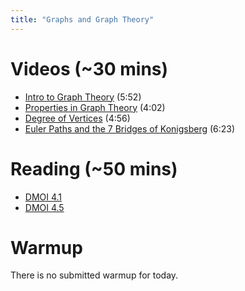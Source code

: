 ```yaml
---
title: "Graphs and Graph Theory" 
---
```



# Videos (~30 mins)

- [Intro to Graph Theory](https://youtu.be/C7YrMRdLkqo?si=4ZiEDt-CWskxzhk6) (5:52)
- [Properties in Graph Theory](https://youtu.be/gC0RNpD2P1Y?si=mrW7A6YZugMsHraf) (4:02)
- [Degree of Vertices](https://youtu.be/WTNBNSUhSTY?si=J67ZfmsBovDWI440) (4:56)
- [Euler Paths and the 7 Bridges of Konigsberg](https://youtu.be/dSK5jTEe-AM?si=99joQ1L1scLyXGqL) (6:23)

# Reading (~50 mins)

- [DMOI 4.1](https://discrete.openmathbooks.org/dmoi3/sec_gt-intro.html) 
- [DMOI 4.5](https://discrete.openmathbooks.org/dmoi3/sec_paths.html)

# Warmup

There is no submitted warmup for today. 


